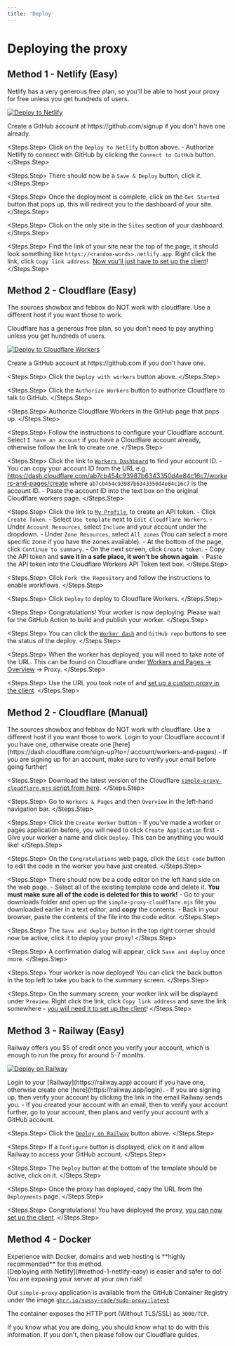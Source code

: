 ```yaml
---
title: 'Deploy'
---
```


# Deploying the proxy

## Method 1 - Netlify (Easy)

Netlify has a very generous free plan, so you'll be able to host your proxy for free unless you get hundreds of users.

[![Deploy to Netlify](https://www.netlify.com/img/deploy/button.svg)](https://app.netlify.com/start/deploy?repository=https://github.com/sussy-code/simple-proxy)

<Steps>
   <Steps.Step>
     Create a GitHub account at https://github.com/signup if you don't have one already.
   </Steps.Step>

   <Steps.Step>
    Click on the `Deploy to Netlify` button above.
       - Authorize Netlify to connect with GitHub by clicking the `Connect to GitHub` button.
   </Steps.Step>

   <Steps.Step>
     There should now be a `Save & Deploy` button, click it.
   </Steps.Step>

   <Steps.Step>
     Once the deployment is complete, click on the `Get Started` button that pops up, this will redirect you to the dashboard of your site.
   </Steps.Step>

   <Steps.Step>
     Click on the only site in the `Sites` section of your dashboard.
   </Steps.Step>

   <Steps.Step>
     Find the link of your site near the top of the page, it should look something like `https://<random-words>.netlify.app`. Right click the link, click `Copy link address`. [Now you'll just have to set up the client](../extra/streaming.mdx#method-1-self-hosted-proxy)!
   </Steps.Step>
</Steps>

## Method 2 - Cloudflare (Easy)

<Warning>
The sources showbox and febbox do NOT work with cloudflare. Use a different host if you want those to work.
</Warning>

Cloudflare has a generous free plan, so you don't need to pay anything unless you get hundreds of users.

[![Deploy to Cloudflare Workers](https://deploy.workers.cloudflare.com/button)](https://deploy.workers.cloudflare.com/?url=https://github.com/sussy-code/simple-proxy)

<Steps>
  <Steps.Step>
    Create a GitHub account at https://github.com if you don't have one.
  </Steps.Step>
  
  <Steps.Step>
    Click the `Deploy with workers` button above.
  </Steps.Step>
  
  <Steps.Step>
    Click the `Authorize Workers` button to authorize Cloudflare to talk to GitHub.
  </Steps.Step>
  
  <Steps.Step>
    Authorize Cloudflare Workers in the GitHub page that pops up.
  </Steps.Step>
  
  <Steps.Step>
    Follow the instructions to configure your Cloudflare account. Select `I have an account` if you have a Cloudflare account already, otherwise follow the link to create one.
  </Steps.Step>
  
  <Steps.Step>
    Click the link to [`Workers Dashboard`](https://dash.cloudflare.com/sign-up?to=/:account/workers-and-pages) to find your account ID.
     - You can copy your account ID from the URL e.g. https://dash.cloudflare.com/ab7cb454c93987b6343350d4e84c16c7/workers-and-pages/create where `ab7cb454c93987b6343350d4e84c16c7` is the account ID.
     - Paste the account ID into the text box on the original Cloudflare workers page.
  </Steps.Step>
  
  <Steps.Step>
    Click the link to [`My Profile`](https://dash.cloudflare.com/profile/api-tokens), to create an API token.
     - Click `Create Token`.
     - Select `Use template` next to `Edit Cloudflare Workers`.
     - Under `Account Resources`, select `Include` and your account under the dropdown.
     - Under `Zone Resources`, select `All zones` (You can select a more specific zone if you have the zones available).
     - At the bottom of the page, click `Continue to summary`.
     - On the next screen, click `Create token`.
     - Copy the API token and **save it in a safe place, it won't be shown again**.
     - Paste the API token into the Cloudflare Workers API Token text box.
  </Steps.Step>
  
  <Steps.Step>
    Click `Fork the Repository` and follow the instructions to enable workflows.
  </Steps.Step>
  
  <Steps.Step>
    Click `Deploy` to deploy to Cloudflare Workers.
  </Steps.Step>
  
  <Steps.Step>
    Congratulations! Your worker is now deploying. Please wait for the GitHub Action to build and publish your worker.
  </Steps.Step>
  
  <Steps.Step>
    You can click the [`Worker dash`](https://dash.cloudflare.com/sign-up?to=/:account/workers-and-pages) and `GitHub repo` buttons to see the status of the deploy.
  </Steps.Step>
  
  <Steps.Step>
    When the worker has deployed, you will need to take note of the URL. This can be found on Cloudflare under [Workers and Pages -> Overview](https://dash.cloudflare.com/sign-up?to=/:account/workers-and-pages) -> Proxy.
  </Steps.Step>
  
  <Steps.Step>
    Use the URL you took note of and [set up a custom proxy in the client](../extra/streaming.mdx#method-1-self-hosted-proxy).
  </Steps.Step>
</Steps>

## Method 2 - Cloudflare (Manual)

<Warning>
The sources showbox and febbox do NOT work with cloudflare. Use a different host if you want those to work.
</Warning>

<Steps>
  <Steps.Step>
    Login to your Cloudflare account if you have one, otherwise create one [here](https://dash.cloudflare.com/sign-up?to=/:account/workers-and-pages)
     - If you are signing up for an account, make sure to verify your email before going further!
  </Steps.Step>
  
  <Steps.Step>
    Download the latest version of the Cloudflare [`simple-proxy-cloudflare.mjs` script from here](https://github.com/sussy-code/simple-proxy/releases/latest/download/simple-proxy-cloudflare.mjs).
  </Steps.Step>
  
  <Steps.Step>
    Go to `Workers & Pages` and then `Overview` in the left-hand navigation bar.
  </Steps.Step>
  
  <Steps.Step>
    Click the `Create Worker` button
     - If you've made a worker or pages application before, you will need to click `Create Application` first
     - Give your worker a name and click `Deploy`. This can be anything you would like!
  </Steps.Step>
  
  <Steps.Step>
    On the `Congratulations` web page, click the `Edit code` button to edit the code in the worker you have just created.
  </Steps.Step>
  
  <Steps.Step>
    There should now be a code editor on the left hand side on the web page.
     - Select all of the existing template code and delete it. **You must make sure all of the code is deleted for this to work!**
     - Go to your downloads folder and open up the `simple-proxy-cloudflare.mjs` file you downloaded earlier in a text editor, and **copy** the contents.
     - Back in your browser, paste the contents of the file into the code editor.
  </Steps.Step>
  
  <Steps.Step>
    The `Save and deploy` button in the top right corner should now be active, click it to deploy your proxy!
  </Steps.Step>
  
  <Steps.Step>
    A confirmation dialog will appear, click `Save and deploy` once more.
  </Steps.Step>
  
  <Steps.Step>
    Your worker is now deployed! You can click the back button in the top left to take you back to the summary screen.
  </Steps.Step>
  
  <Steps.Step>
    On the summary screen, your worker link will be displayed under `Preview`. Right click the link, click `Copy link address` and save the link somewhere - [you will need it to set up the client](../5.extra/1.streaming.md#method-1---self-hosted-proxy)!
  </Steps.Step>
</Steps>

## Method 3 - Railway (Easy)

Railway offers you $5 of credit once you verify your account, which is enough to run the proxy for around 5-7 months.

[![Deploy on Railway](https://railway.app/button.svg)](https://railway.app/template/dyYHq1)

<Steps>
  <Steps.Step>
    Login to your [Railway](https://railway.app) account if you have one, otherwise create one [here](https://railway.app/login).
      - If you are signing up, then verify your account by clicking the link in the email Railway sends you.
      - If you created your account with an email, then to verify your account further, go to your account, then plans and verify your account with a GitHub account.
  </Steps.Step>

  <Steps.Step>
    Click the [`Deploy on Railway`](https://railway.app/template/dyYHq1) button above.
  </Steps.Step>

  <Steps.Step>
    If a `Configure` button is displayed, click on it and allow Railway to access your GitHub account.
  </Steps.Step>

  <Steps.Step>
    The `Deploy` button at the bottom of the template should be active, click on it.
  </Steps.Step>

  <Steps.Step>
    Once the proxy has deployed, copy the URL from the `Deployments` page.
  </Steps.Step>
  
  <Steps.Step>
    Congratulations! You have deployed the proxy, [you can now set up the client](../extra/streaming.mdx#method-1-self-hosted-proxy).
  </Steps.Step>
</Steps>

## Method 4 - Docker

<Warning>
Experience with Docker, domains and web hosting is **highly recommended** for this method. <br />
[Deploying with Netlify](#method-1-netlify-easy) is easier and safer to do! You are exposing your server at your own risk!
</Warning>

Our `simple-proxy` application is available from the GitHub Container Registry under the image [`ghcr.io/sussy-code/sudo-proxy:latest`](https://ghcr.io/sussy-code/sudo-proxy:latest)

The container exposes the HTTP port (Without TLS/SSL) as `3000/TCP`.

If you know what you are doing, you should know what to do with this information. If you don't, then please follow our Cloudflare guides.
